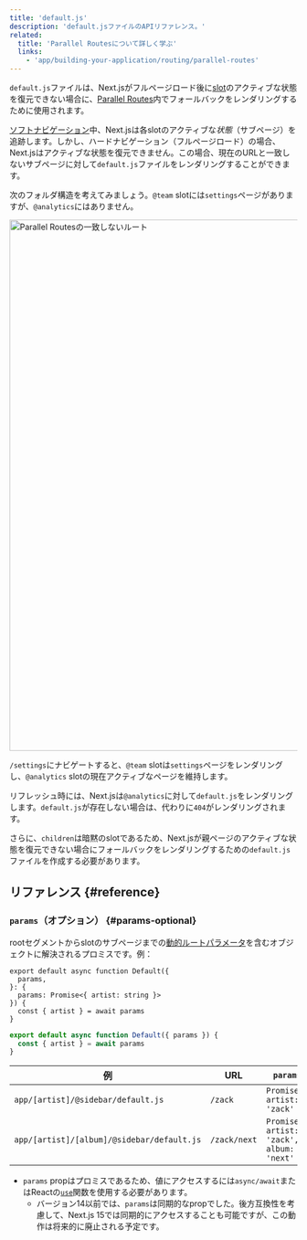 ```yaml
---
title: 'default.js'
description: 'default.jsファイルのAPIリファレンス。'
related:
  title: 'Parallel Routesについて詳しく学ぶ'
  links:
    - 'app/building-your-application/routing/parallel-routes'
---
```


`default.js`ファイルは、Next.jsがフルページロード後に[slot](/docs/app/building-your-application/routing/parallel-routes#slots)のアクティブな状態を復元できない場合に、[Parallel Routes](/docs/app/building-your-application/routing/parallel-routes)内でフォールバックをレンダリングするために使用されます。

[ソフトナビゲーション](/docs/app/building-your-application/routing/linking-and-navigating#5-soft-navigation)中、Next.jsは各slotのアクティブな*状態*（サブページ）を追跡します。しかし、ハードナビゲーション（フルページロード）の場合、Next.jsはアクティブな状態を復元できません。この場合、現在のURLと一致しないサブページに対して`default.js`ファイルをレンダリングすることができます。

次のフォルダ構造を考えてみましょう。`@team` slotには`settings`ページがありますが、`@analytics`にはありません。

<Image
  alt="Parallel Routesの一致しないルート"
  srcLight="/docs/light/parallel-routes-unmatched-routes.png"
  srcDark="/docs/dark/parallel-routes-unmatched-routes.png"
  width="1600"
  height="930"
/>

`/settings`にナビゲートすると、`@team` slotは`settings`ページをレンダリングし、`@analytics` slotの現在アクティブなページを維持します。

リフレッシュ時には、Next.jsは`@analytics`に対して`default.js`をレンダリングします。`default.js`が存在しない場合は、代わりに`404`がレンダリングされます。

さらに、`children`は暗黙のslotであるため、Next.jsが親ページのアクティブな状態を復元できない場合にフォールバックをレンダリングするための`default.js`ファイルを作成する必要があります。

## リファレンス {#reference}

### `params`（オプション） {#params-optional}

rootセグメントからslotのサブページまでの[動的ルートパラメータ](/docs/app/building-your-application/routing/dynamic-routes)を含むオブジェクトに解決されるプロミスです。例：

<Tabs>
<TabItem value="tsx" label="TypeScript">

```tsx title="app/[artist]/@sidebar/default.js" switcher
export default async function Default({
  params,
}: {
  params: Promise<{ artist: string }>
}) {
  const { artist } = await params
}
```

</TabItem>
<TabItem value="jsx" label="JavaScript">

```jsx title="app/[artist]/@sidebar/default.js" switcher
export default async function Default({ params }) {
  const { artist } = await params
}
```

</TabItem>
</Tabs>

| 例                                         | URL          | `params`                                     |
| ------------------------------------------ | ------------ | -------------------------------------------- |
| `app/[artist]/@sidebar/default.js`         | `/zack`      | `Promise<{ artist: 'zack' }>`                |
| `app/[artist]/[album]/@sidebar/default.js` | `/zack/next` | `Promise<{ artist: 'zack', album: 'next' }>` |

- `params` propはプロミスであるため、値にアクセスするには`async/await`またはReactの[`use`](https://react.dev/reference/react/use)関数を使用する必要があります。
  - バージョン14以前では、`params`は同期的なpropでした。後方互換性を考慮して、Next.js 15では同期的にアクセスすることも可能ですが、この動作は将来的に廃止される予定です。
